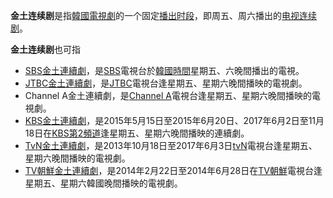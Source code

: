 '''金土连续剧'''是指[[韓國電視劇|韓國電視劇]]的一个固定[[韓國電視劇#类型与播出時段|播出时段]]，即周五、周六播出的[[电视剧|电视连续剧]]。

'''金土连续剧'''也可指
* [[SBS金土連續劇|SBS金土連續劇]]，是[[SBS_(韓國)|SBS]]電視台於[[韓國時間|韓國時間]]星期五、六晚間播出的電視。
* [[JTBC金土連續劇|JTBC金土連續劇]]，是[[JTBC|JTBC]]電視台逢星期五、星期六晚間播映的電視劇。
* Channel A金土連續劇，是[[Channel_A|Channel A]]電視台逢星期五、星期六晚間播映的電視劇。
* [[KBS金土連續劇|KBS金土連續劇]]，是2015年5月15日至2015年6月20日、2017年6月2日至11月18日在[[韓國放送公社|KBS]][[KBS第2頻道|第2頻道]]逢星期五、星期六晚間播映的連續劇。
* [[TvN金土連續劇|TvN金土連續劇]]，是2013年10月18日至2017年6月3日[[tvN|tvN]]電視台逢星期五、星期六晚間播映的電視劇。
* [[TV朝鮮金土連續劇|TV朝鮮金土連續劇]]，是2014年2月22日至2014年6月28日在[[TV朝鮮|TV朝鮮]]電視台逢星期五、星期六韓國晚間播映的電視劇。

{{disambig|Y月|Cat=五字消歧义}}